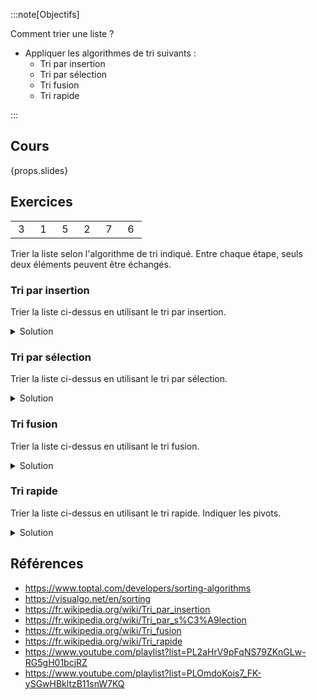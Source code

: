 :::note[Objectifs]

Comment trier une liste ?

- Appliquer les algorithmes de tri suivants :
  - Tri par insertion
  - Tri par sélection
  - Tri fusion
  - Tri rapide

:::

## Cours

{props.slides}

## Exercices

|               |               |               |               |               |               |
| :-----------: | :-----------: | :-----------: | :-----------: | :-----------: | :-----------: |
| &nbsp;3&nbsp; | &nbsp;1&nbsp; | &nbsp;5&nbsp; | &nbsp;2&nbsp; | &nbsp;7&nbsp; | &nbsp;6&nbsp; |

Trier la liste selon l'algorithme de tri indiqué. Entre chaque étape, seuls deux éléments peuvent être échangés.

### Tri par insertion

Trier la liste ci-dessus en utilisant le tri par insertion.

<details>
<summary>Solution</summary>

| &nbsp;3&nbsp; | &nbsp;1&nbsp; | &nbsp;5&nbsp; | &nbsp;2&nbsp; | &nbsp;7&nbsp; | &nbsp;6&nbsp; |
| :-----------: | :-----------: | :-----------: | :-----------: | :-----------: | :-----------: |
|       1       |       3       |       5       |       2       |       7       |       6       |
|       1       |       3       |       2       |       5       |       7       |       6       |
|       1       |       2       |       3       |       5       |       7       |       6       |
|       1       |       2       |       3       |       5       |       6       |       7       |

</details>

### Tri par sélection

Trier la liste ci-dessus en utilisant le tri par sélection.

<details>
<summary>Solution</summary>

| &nbsp;3&nbsp; | &nbsp;1&nbsp; | &nbsp;5&nbsp; | &nbsp;2&nbsp; | &nbsp;7&nbsp; | &nbsp;6&nbsp; |
| :-----------: | :-----------: | :-----------: | :-----------: | :-----------: | :-----------: |
|       1       |       3       |       5       |       2       |       7       |       6       |
|       1       |       2       |       5       |       3       |       7       |       6       |
|       1       |       2       |       3       |       5       |       7       |       6       |
|       1       |       2       |       3       |       5       |       6       |       7       |

</details>

### Tri fusion

Trier la liste ci-dessus en utilisant le tri fusion.

<details>
<summary>Solution</summary>

| &nbsp;3&nbsp; | &nbsp;1&nbsp; | &nbsp;5&nbsp; | &nbsp;2&nbsp; | &nbsp;7&nbsp; | &nbsp;6&nbsp; |
| :-----------: | :-----------: | :-----------: | :-----------: | :-----------: | :-----------: |
|       3       |       1       |       5       |       2       |       7       |       6       |
|       1       |       3       |       2       |       5       |       6       |       7       |
|       1       |       2       |       3       |       5       |       6       |       7       |
|       1       |       2       |       3       |       5       |       6       |       7       |

</details>

### Tri rapide

Trier la liste ci-dessus en utilisant le tri rapide. Indiquer les pivots.

<details>
<summary>Solution</summary>

| &nbsp;3&nbsp; | &nbsp;1&nbsp; | &nbsp;5&nbsp; | &nbsp;2&nbsp; | &nbsp;7&nbsp; | &nbsp;6&nbsp; |
| :-----------: | :-----------: | :-----------: | :-----------: | :-----------: | :-----------: |
|     **3**     |       1       |       2       |       5       |       7       |       6       |
|     **2**     |       1       | <ins>3</ins>  |       5       |       7       |       6       |
| <ins>1</ins>  | <ins>2</ins>  | <ins>3</ins>  |     **5**     |       7       |       6       |
| <ins>1</ins>  | <ins>2</ins>  | <ins>3</ins>  | <ins>5</ins>  |     **7**     |       6       |
| <ins>1</ins>  | <ins>2</ins>  | <ins>3</ins>  | <ins>5</ins>  | <ins>6</ins>  | <ins>7</ins>  |

En gras, les pivots. En souligné, les éléments déjà triés.

</details>

## Références

- https://www.toptal.com/developers/sorting-algorithms
- https://visualgo.net/en/sorting
- https://fr.wikipedia.org/wiki/Tri_par_insertion
- https://fr.wikipedia.org/wiki/Tri_par_s%C3%A9lection
- https://fr.wikipedia.org/wiki/Tri_fusion
- https://fr.wikipedia.org/wiki/Tri_rapide
- https://www.youtube.com/playlist?list=PL2aHrV9pFqNS79ZKnGLw-RG5gH01bcjRZ
- https://www.youtube.com/playlist?list=PLOmdoKois7_FK-ySGwHBkltzB11snW7KQ
